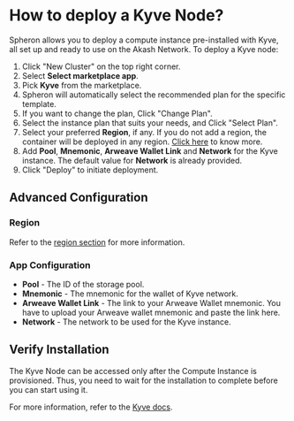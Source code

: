 
# How to deploy a Kyve Node?

Spheron allows you to deploy a compute instance pre-installed with Kyve, all set up and ready to use on the Akash Network.
To deploy a Kyve node:

1. Click "New Cluster" on the top right corner.
2. Select **Select marketplace app**.
3. Pick **Kyve** from the marketplace.
4. Spheron will automatically select the recommended plan for the specific template.
5. If you want to change the plan, Click "Change Plan".
6. Select the instance plan that suits your needs, and Click "Select Plan".
7. Select your preferred **Region**, if any. If you do not add a region, the container will be deployed in any region. [Click here](/compute/cluster/#region) to know more.
8. Add **Pool**, **Mnemonic**, **Arweave Wallet Link** and **Network** for the Kyve instance. The default value for **Network** is already provided.
9. Click "Deploy" to initiate deployment.

## Advanced Configuration

### Region

Refer to the [region section](/compute/cluster/#region) for more information.

### App Configuration

- **Pool** - The ID of the storage pool.
- **Mnemonic** - The mnemonic for the wallet of Kyve network.
- **Arweave Wallet Link** - The link to your Arweave Wallet mnemonic. You have to upload your Arweave wallet mnemonic and paste the link here.
- **Network** - The network to be used for the Kyve instance.

## Verify Installation

The Kyve Node can be accessed only after the Compute Instance is provisioned.
Thus, you need to wait for the installation to complete before you can start using it.

For more information, refer to the [Kyve docs](https://docs.kyve.network/).

<Navigation name="Deploy Kyve Node" />
